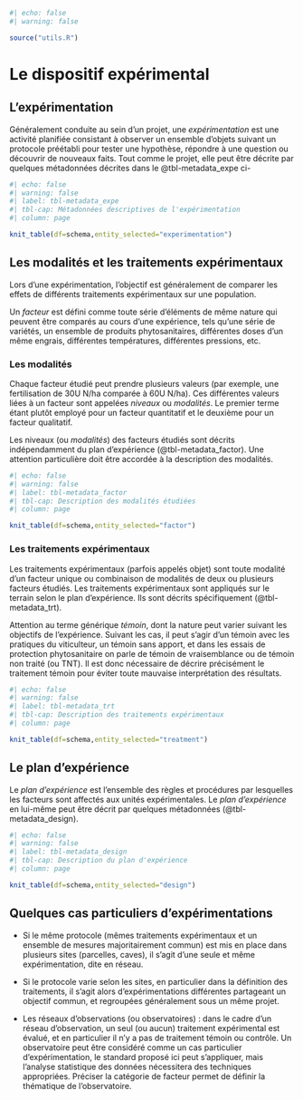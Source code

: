 ```r
#| echo: false
#| warning: false

source("utils.R")

```

# Le dispositif expérimental

## L'expérimentation

Généralement conduite au sein d'un projet, une *expérimentation* est une activité planifiée consistant à observer un ensemble d'objets suivant un protocole préétabli pour tester une hypothèse, répondre à une question ou découvrir de nouveaux faits. Tout comme le projet, elle peut être décrite par quelques métadonnées décrites dans le @tbl-metadata_expe ci-

```r
#| echo: false
#| warning: false
#| label: tbl-metadata_expe
#| tbl-cap: Métadonnées descriptives de l'expérimentation
#| column: page

knit_table(df=schema,entity_selected="experimentation")

```

## Les modalités et les traitements expérimentaux

Lors d'une expérimentation, l'objectif est généralement de comparer les effets de différents traitements expérimentaux sur une population.

Un *facteur* est défini comme toute série d'éléments de même nature qui peuvent être comparés au cours d'une expérience, tels qu'une série de variétés, un ensemble de produits phytosanitaires, différentes doses d'un même engrais, différentes températures, différentes pressions, etc.

### Les modalités

Chaque facteur étudié peut prendre plusieurs valeurs (par exemple, une fertilisation de 30U N/ha comparée à 60U N/ha). Ces différentes valeurs liées à un facteur sont appelées *niveaux* ou *modalités*. Le premier terme étant plutôt employé pour un facteur quantitatif et le deuxième pour un facteur qualitatif.

Les niveaux (ou *modalités*) des facteurs étudiés sont décrits indépendamment du plan d'expérience (@tbl-metadata_factor). Une attention particulière doit être accordée à la description des modalités.

```r
#| echo: false
#| warning: false
#| label: tbl-metadata_factor
#| tbl-cap: Description des modalités étudiées
#| column: page

knit_table(df=schema,entity_selected="factor")
```

### Les traitements expérimentaux

Les traitements expérimentaux (parfois appelés objet) sont toute modalité d'un facteur unique ou combinaison de modalités de deux ou plusieurs facteurs étudiés. Les traitements expérimentaux sont appliqués sur le terrain selon le plan d'expérience. Ils sont décrits spécifiquement (@tbl-metadata_trt).

::: callout-warning
Attention au terme générique *témoin*, dont la nature peut varier suivant les objectifs de l'expérience. Suivant les cas, il peut s'agir d'un témoin avec les pratiques du viticulteur, un témoin sans apport, et dans les essais de protection phytosanitaire on parle de témoin de vraisemblance ou de témoin non traité (ou TNT). Il est donc nécessaire de décrire précisément le traitement témoin pour éviter toute mauvaise interprétation des résultats.
:::

```r
#| echo: false
#| warning: false
#| label: tbl-metadata_trt
#| tbl-cap: Description des traitements expérimentaux
#| column: page

knit_table(df=schema,entity_selected="treatment")
```

## Le plan d'expérience

Le *plan d'expérience* est l'ensemble des règles et procédures par lesquelles les facteurs sont affectés aux unités expérimentales. Le *plan d'expérience* en lui-même peut être décrit par quelques métadonnées (@tbl-metadata_design).

```r
#| echo: false
#| warning: false
#| label: tbl-metadata_design
#| tbl-cap: Description du plan d'expérience
#| column: page

knit_table(df=schema,entity_selected="design")
```

::: callout-note
## Quelques cas particuliers d'expérimentations

-   Si le même protocole (mêmes traitements expérimentaux et un ensemble de mesures majoritairement commun) est mis en place dans plusieurs sites (parcelles, caves), il s'agit d'une seule et même expérimentation, dite en réseau.

-   Si le protocole varie selon les sites, en particulier dans la définition des traitements, il s'agit alors d'expérimentations différentes partageant un objectif commun, et regroupées généralement sous un même projet.

-   Les réseaux d'observations (ou observatoires) : dans le cadre d'un réseau d'observation, un seul (ou aucun) traitement expérimental est évalué, et en particulier il n'y a pas de traitement témoin ou contrôle. Un observatoire peut être considéré comme un cas particulier d'expérimentation, le standard proposé ici peut s'appliquer, mais l'analyse statistique des données nécessitera des techniques appropriées. Préciser la catégorie de facteur permet de définir la thématique de l'observatoire.
:::
